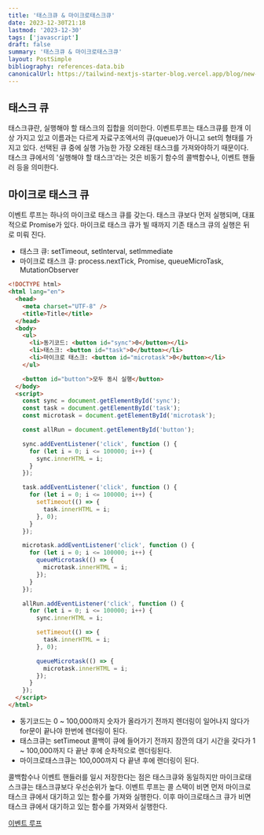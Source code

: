 ```yaml
---
title: '태스크큐 & 마이크로태스크큐'
date: 2023-12-30T21:18
lastmod: '2023-12-30'
tags: ['javascript']
draft: false
summary: '태스크큐 & 마이크로태스크큐'
layout: PostSimple
bibliography: references-data.bib
canonicalUrl: https://tailwind-nextjs-starter-blog.vercel.app/blog/new-features-in-v1/
---
```


## 태스크 큐

태스크큐란, 실행해야 할 태스크의 집합을 의미한다.
이벤트루프는 태스크큐를 한개 이상 가지고 있고 이름과는 다르게 자료구조엑서의 큐(queue)가 아니고 set의 형태를 가지고 있다.
선택된 큐 중에 실행 가능한 가장 오래된 태스크를 가져와야하기 때문이다. 태스크 큐에서의 '실행해야 할 태스크'라는 것은 비동기 함수의 콜백함수나, 이벤트 핸들러 등을 의미한다.

## 마이크로 태스크 큐

이벤트 루프는 하나의 마이크로 태스크 큐를 갖는다. 태스크 큐보다 먼저 실행되며, 대표적으로 Promise가 있다.
마이크로 태스크 큐가 빌 때까지 기존 태스크 큐의 실행은 뒤로 미뤄 진다.

- 태스크 큐: setTimeout, setInterval, setImmediate
- 마이크로 태스크 큐: process.nextTick, Promise, queueMicroTask, MutationObserver

```html
<!DOCTYPE html>
<html lang="en">
  <head>
    <meta charset="UTF-8" />
    <title>Title</title>
  </head>
  <body>
    <ul>
      <li>동기코드: <button id="sync">0</button></li>
      <li>태스크: <button id="task">0</button></li>
      <li>마이크로 태스크: <button id="microtask">0</button></li>
    </ul>

    <button id="button">모두 동시 실행</button>
  </body>
  <script>
    const sync = document.getElementById('sync');
    const task = document.getElementById('task');
    const microtask = document.getElementById('microtask');

    const allRun = document.getElementById('button');

    sync.addEventListener('click', function () {
      for (let i = 0; i <= 100000; i++) {
        sync.innerHTML = i;
      }
    });

    task.addEventListener('click', function () {
      for (let i = 0; i <= 100000; i++) {
        setTimeout(() => {
          task.innerHTML = i;
        }, 0);
      }
    });

    microtask.addEventListener('click', function () {
      for (let i = 0; i <= 100000; i++) {
        queueMicrotask(() => {
          microtask.innerHTML = i;
        });
      }
    });

    allRun.addEventListener('click', function () {
      for (let i = 0; i <= 100000; i++) {
        sync.innerHTML = i;

        setTimeout(() => {
          task.innerHTML = i;
        }, 0);

        queueMicrotask(() => {
          microtask.innerHTML = i;
        });
      }
    });
  </script>
</html>
```

- 동기코드는 0 ~ 100,000까지 숫자가 올라가기 전까지 렌더링이 일어나지 않다가 for문이 끝나야 한번에 렌더링이 된다.
- 태스크큐는 setTimeout 콜백이 큐에 들어가기 전까지 잠깐의 대기 시간을 갖다가 1 ~ 100,000까지 다 끝난 후에 순차적으로 렌더링된다.
- 마이크로태스크큐는 100,000까지 다 끝낸 후에 렌더링이 된다.

콜백함수나 이벤트 핸들러를 일시 저장한다는 점은 태스크큐와 동일하지만 마이크로태스크큐는 태스크큐보다 우선순위가 높다.
이벤트 루프는 콜 스택이 비면 먼저 마이크로태스크 큐에서 대기하고 있는 함수를 가져와 실행한다. 이후 마이크로태스크 큐가 비면 태스크 큐에서 대기하고 있는 함수를 가져와서 실행한다.

[이벤트 루프](https://developer.mozilla.org/ko/docs/Web/JavaScript/Event_loop)
